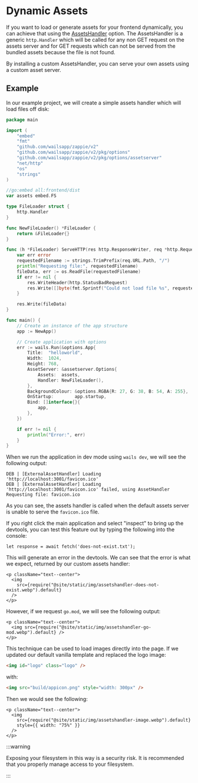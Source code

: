 # Dynamic Assets

If you want to load or generate assets for your frontend dynamically, you can achieve that using the [AssetsHandler](../reference/options#assetshandler) option. The AssetsHandler is a generic `http.Handler` which will be called for any non GET request on the assets server and for GET requests which can not be served from the bundled assets because the file is not found.

By installing a custom AssetsHandler, you can serve your own assets using a custom asset server.

## Example

In our example project, we will create a simple assets handler which will load files off disk:

```go title=main.go {16-35,49}
package main

import (
    "embed"
    "fmt"
    "github.com/wailsapp/zappie/v2"
    "github.com/wailsapp/zappie/v2/pkg/options"
    "github.com/wailsapp/zappie/v2/pkg/options/assetserver"
    "net/http"
    "os"
    "strings"
)

//go:embed all:frontend/dist
var assets embed.FS

type FileLoader struct {
    http.Handler
}

func NewFileLoader() *FileLoader {
    return &FileLoader{}
}

func (h *FileLoader) ServeHTTP(res http.ResponseWriter, req *http.Request) {
    var err error
    requestedFilename := strings.TrimPrefix(req.URL.Path, "/")
    println("Requesting file:", requestedFilename)
    fileData, err := os.ReadFile(requestedFilename)
    if err != nil {
        res.WriteHeader(http.StatusBadRequest)
        res.Write([]byte(fmt.Sprintf("Could not load file %s", requestedFilename)))
    }

    res.Write(fileData)
}

func main() {
    // Create an instance of the app structure
    app := NewApp()

    // Create application with options
    err := wails.Run(&options.App{
        Title:  "helloworld",
        Width:  1024,
        Height: 768,
        AssetServer: &assetserver.Options{
            Assets:  assets,
            Handler: NewFileLoader(),
        },
        BackgroundColour: &options.RGBA{R: 27, G: 38, B: 54, A: 255},
        OnStartup:        app.startup,
        Bind: []interface{}{
            app,
        },
    })

    if err != nil {
        println("Error:", err)
    }
}
```

When we run the application in dev mode using `wails dev`, we will see the following output:

```
DEB | [ExternalAssetHandler] Loading 'http://localhost:3001/favicon.ico'
DEB | [ExternalAssetHandler] Loading 'http://localhost:3001/favicon.ico' failed, using AssetHandler
Requesting file: favicon.ico
```

As you can see, the assets handler is called when the default assets server is unable to serve the `favicon.ico` file.

If you right click the main application and select "inspect" to bring up the devtools, you can test this feature out by typing the following into the console:

```
let response = await fetch('does-not-exist.txt');
```

This will generate an error in the devtools. We can see that the error is what we expect, returned by our custom assets handler:

```mdx-code-block
<p className="text--center">
  <img
    src={require("@site/static/img/assetshandler-does-not-exist.webp").default}
  />
</p>
```

However, if we request `go.mod`, we will see the following output:

```mdx-code-block
<p className="text--center">
  <img src={require("@site/static/img/assetshandler-go-mod.webp").default} />
</p>
```

This technique can be used to load images directly into the page. If we updated our default vanilla template and replaced the logo image:

```html
<img id="logo" class="logo" />
```

with:

```html
<img src="build/appicon.png" style="width: 300px" />
```

Then we would see the following:

```mdx-code-block
<p className="text--center">
  <img
    src={require("@site/static/img/assetshandler-image.webp").default}
    style={{ width: "75%" }}
  />
</p>
```

:::warning

Exposing your filesystem in this way is a security risk. It is recommended that you properly manage access to your filesystem.

:::
